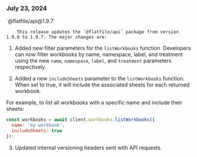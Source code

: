 ### July 23, 2024

<div style={{ display: "table", width: "auto" }}>

  <div style={{ display: "table-row", width: "auto" }}>
      <Snippet file="chips/dataxp.mdx" />
        <div style={{ float: "left", display: "table-column", paddingLeft: "30px", width: "calc(80% - 30px)" }}>
        `@flatfile/api@1.9.7`

        This release updates the `@flatfile/api` package from version 1.9.6 to 1.9.7. The major changes are:

1. Added new filter parameters for the `listWorkbooks` function. Developers can now filter workbooks by name, namespace, label, and treatment using the new `name`, `namespace`, `label`, and `treatment` parameters respectively.

2. Added a new `includeSheets` parameter to the `listWorkbooks` function. When set to true, it will include the associated sheets for each returned workbook.

For example, to list all workbooks with a specific name and include their sheets:

```js
const workbooks = await client.workbooks.listWorkbooks({
  name: 'my-workbook', 
  includeSheets: true
});
```

3. Updated internal versioning headers sent with API requests.
        </div>
  </div>

</div>